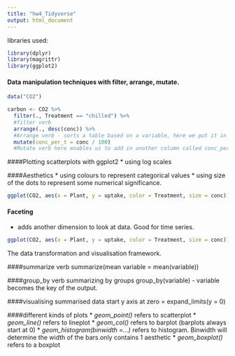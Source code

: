 ```yaml
---
title: "hw4_Tidyverse"
output: html_document
---
```

libraries used:
```r
library(dplyr)
library(magrittr)
library(ggplot2)
```
#### Data manipulation techniques with filter, arrange, mutate.
```r
data("CO2") 

carbon <- CO2 %>%
  filter(., Treatment == "chilled") %>%
  #filter verb
  arrange(., desc(conc)) %>%
  #Arrange verb - sorts a table based on a variable, here we put it in descending order using desc().
  mutate(conc_per_t = conc / 100)
  #Mutate verb here enables us to add in another column called conc_per_t. Helps in computing new variables. 
```


####Plotting scatterplots with ggplot2
* using log scales  

####Aesthetics
* using colours to represent categorical values
* using size of the dots to represent some numerical significance. 
```r
ggplot(CO2, aes(x = Plant, y = uptake, color = Treatment, size = conc)) + geom_point()
```
#### Faceting
* adds another dimension to look at data. Good for time series. 
```r
ggplot(CO2, aes(x = Plant, y = uptake, color = Treatment, size = conc)) + geom_point() + facet_grid(~Type)
```
The data transformation and visualisation framework.

####summarize verb
summarize(mean variable = mean(variable))

####group_by verb
summarizing by groups
group_by(variable) - variable becomes the key of the output. 

####visualising summarised data
start y axis at zero = expand_limits(y = 0)

####different kinds of plots
* *geom_point()* refers to scatterplot
* *geom_line()* refers to lineplot
* *geom_col()* refers to barplot (barplots always start at 0)
* *geom_histogram(binwidth =...)* refers to histogram. Binwidth will determine the width of the bars.only contains 1 aesthetic
* *geom_boxplot()* refers to a boxplot